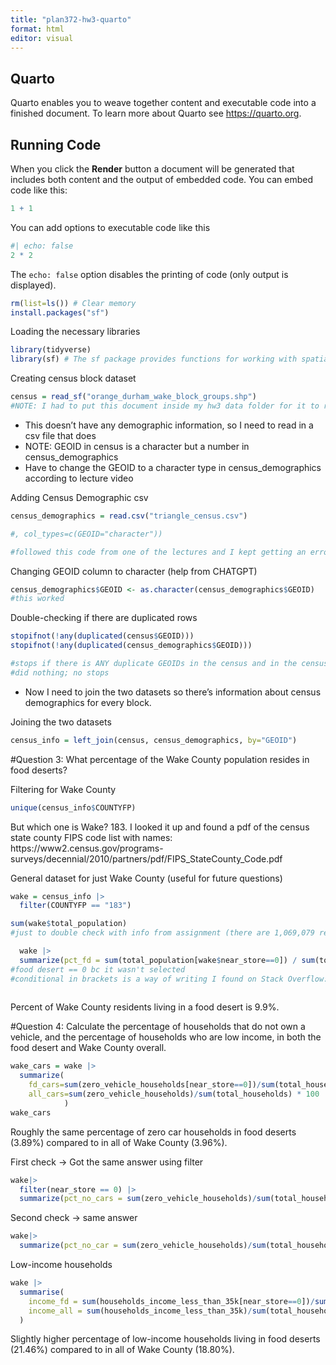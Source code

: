 ```yaml
---
title: "plan372-hw3-quarto"
format: html
editor: visual
---
```


## Quarto

Quarto enables you to weave together content and executable code into a finished document. To learn more about Quarto see <https://quarto.org>.

## Running Code

When you click the **Render** button a document will be generated that includes both content and the output of embedded code. You can embed code like this:

```r
1 + 1
```

You can add options to executable code like this

```r
#| echo: false
2 * 2
```

The `echo: false` option disables the printing of code (only output is displayed).

```r
rm(list=ls()) # Clear memory
install.packages("sf")
```

Loading the necessary libraries

```r
library(tidyverse)
library(sf) # The sf package provides functions for working with spatial data
```

Creating census block dataset
```r
census = read_sf("orange_durham_wake_block_groups.shp")
#NOTE: I had to put this document inside my hw3 data folder for it to run properly, and also open a new project as hw3 data
```

- This doesn't have any demographic information, so I need to read in a csv file that does 
- NOTE: GEOID in census is a character but a number in census_demographics 
- Have to change the GEOID to a character type in census_demographics according to lecture video

Adding Census Demographic csv
```r
census_demographics = read.csv("triangle_census.csv")

#, col_types=c(GEOID="character"))

#followed this code from one of the lectures and I kept getting an error. I asked ChatGPT what this error meant and it told me that this was a code from the readr package, which I have not downloaded, and that there was an easier way to do it, which is shown below.
```

Changing GEOID column to character (help from CHATGPT)
```r
census_demographics$GEOID <- as.character(census_demographics$GEOID)
#this worked
```

Double-checking if there are duplicated rows
```r
stopifnot(!any(duplicated(census$GEOID))) 
stopifnot(!any(duplicated(census_demographics$GEOID))) 

#stops if there is ANY duplicate GEOIDs in the census and in the census demographic datasets, which is necessary because we need to do a 1 to 1 ratio with them both 
#did nothing; no stops 
```

- Now I need to join the two datasets so there's information about census demographics for every block.

Joining the two datasets 
```r
census_info = left_join(census, census_demographics, by="GEOID")
```

#Question 3: What percentage of the Wake County population resides in food deserts?

Filtering for Wake County
```r
unique(census_info$COUNTYFP) 
```

But which one is Wake? 183. I looked it up and found a pdf of the census state county FIPS code list with names: https://www2.census.gov/programs-surveys/decennial/2010/partners/pdf/FIPS_StateCounty_Code.pdf

General dataset for just Wake County (useful for future questions)
```r
wake = census_info |>
  filter(COUNTYFP == "183")
```

```r
sum(wake$total_population) 
#just to double check with info from assignment (there are 1,069,079 residents of Wake County)
```

```r
  wake |>
  summarize(pct_fd = sum(total_population[wake$near_store==0]) / sum(total_population) * 100)  
#food desert == 0 bc it wasn't selected 
#conditional in brackets is a way of writing I found on Stack Overflow: https://stackoverflow.com/questions/32148664/create-summary-statistics-based-on-condition
  
```

Percent of Wake County residents living in a food desert is 9.9%.

#Question 4: Calculate the percentage of households that do not own a vehicle, and the percentage of households who are low income, in both the food desert and Wake County overall.
```r
wake_cars = wake |>
  summarize(
    fd_cars=sum(zero_vehicle_households[near_store==0])/sum(total_households[near_store==0]) * 100,
    all_cars=sum(zero_vehicle_households)/sum(total_households) * 100
            ) 
wake_cars
```
Roughly the same percentage of zero car households in food deserts (3.89%) compared to in all of Wake County (3.96%).

First check -> Got the same answer using filter
```r
wake|>
  filter(near_store == 0) |>
  summarize(pct_no_cars = sum(zero_vehicle_households)/sum(total_households) * 100)

```
Second check -> same answer
```r
wake|>
  summarize(pct_no_car = sum(zero_vehicle_households)/sum(total_households) * 100)
```

Low-income households 
```r
wake |>
  summarise(
    income_fd = sum(households_income_less_than_35k[near_store==0])/sum(total_households[near_store==0]) * 100,
    income_all = sum(households_income_less_than_35k)/sum(total_households) * 100
  )
```
Slightly higher percentage of low-income households living in food deserts (21.46%) compared to in all of Wake County (18.80%).

```r


```
